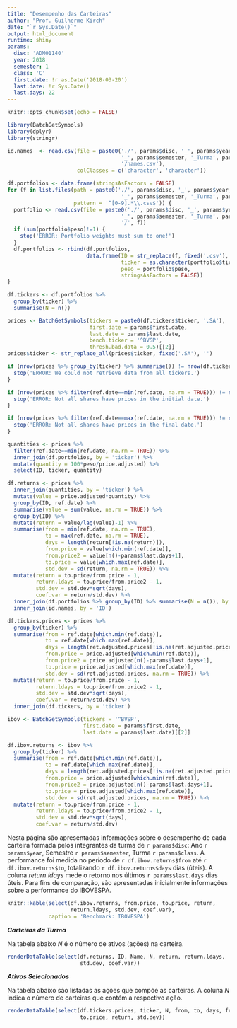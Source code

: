 ```yaml
---
title: "Desempenho das Carteiras"
author: "Prof. Guilherme Kirch"
date: "`r Sys.Date()`"
output: html_document
runtime: shiny
params:
  disc: 'ADM01140'
  year: 2018
  semester: 1
  class: 'C'
  first.date: !r as.Date('2018-03-20')
  last.date: !r Sys.Date()
  last.days: 22
---
```


```r
knitr::opts_chunk$set(echo = FALSE)
```

```r
library(BatchGetSymbols)
library(dplyr)
library(stringr)

id.names  <- read.csv(file = paste0('./', params$disc, '_', params$year,
                                    '_', params$semester, '_Turma', params$class,
                                    '/names.csv'),
                      colClasses = c('character', 'character'))

df.portfolios <- data.frame(stringsAsFactors = FALSE)
for (f in list.files(path = paste0('./', params$disc, '_', params$year,
                                    '_', params$semester, '_Turma', params$class),
                     pattern = '^[0-9].*\\.csv$')) {
  portfolio <- read.csv(file = paste0('./', params$disc, '_', params$year,
                                    '_', params$semester, '_Turma', params$class,
                                    '/', f))
  if (sum(portfolio$peso)!=1) {
    stop('ERROR: Portfolio weights must sum to one!')
  }
  df.portfolios <- rbind(df.portfolios,
                         data.frame(ID = str_replace(f, fixed('.csv'), ''),
                                    ticker = as.character(portfolio$ticker),
                                    peso = portfolio$peso,
                                    stringsAsFactors = FALSE))
}

df.tickers <- df.portfolios %>%
  group_by(ticker) %>%
  summarise(N = n())

prices <- BatchGetSymbols(tickers = paste0(df.tickers$ticker, '.SA'),
                          first.date = params$first.date,
                          last.date = params$last.date,
                          bench.ticker = '^BVSP',
                          thresh.bad.data = 0.5)[[2]]
prices$ticker <- str_replace_all(prices$ticker, fixed('.SA'), '')

if (nrow(prices %>% group_by(ticker) %>% summarise()) != nrow(df.tickers)) {
  stop('ERROR: We could not retrieve data from all tickers.')
}

if (nrow(prices %>% filter(ref.date==min(ref.date, na.rm = TRUE))) != nrow(df.tickers)) {
  stop('ERROR: Not all shares have prices in the initial date.')
}

if (nrow(prices %>% filter(ref.date==max(ref.date, na.rm = TRUE))) != nrow(df.tickers)) {
  stop('ERROR: Not all shares have prices in the final date.')
}

quantities <- prices %>%
  filter(ref.date==min(ref.date, na.rm = TRUE)) %>%
  inner_join(df.portfolios, by = 'ticker') %>%
  mutate(quantity = 100*peso/price.adjusted) %>%
  select(ID, ticker, quantity)

df.returns <- prices %>%
  inner_join(quantities, by = 'ticker') %>%
  mutate(value = price.adjusted*quantity) %>%
  group_by(ID, ref.date) %>%
  summarise(value = sum(value, na.rm = TRUE)) %>%
  group_by(ID) %>%
  mutate(return = value/lag(value)-1) %>%
  summarise(from = min(ref.date, na.rm = TRUE),
            to = max(ref.date, na.rm = TRUE),
            days = length(return[!is.na(return)]),
            from.price = value[which.min(ref.date)],
            from.price2 = value[n()-params$last.days+1],
            to.price = value[which.max(ref.date)],
            std.dev = sd(return, na.rm = TRUE)) %>%
  mutate(return = to.price/from.price - 1,
         return.ldays = to.price/from.price2 - 1,
         std.dev = std.dev*sqrt(days),
         coef.var = return/std.dev) %>%
  inner_join(df.portfolios %>% group_by(ID) %>% summarise(N = n()), by = 'ID') %>%
  inner_join(id.names, by = 'ID')

df.tickers.prices <- prices %>%
  group_by(ticker) %>%
  summarise(from = ref.date[which.min(ref.date)],
            to = ref.date[which.max(ref.date)],
            days = length(ret.adjusted.prices[!is.na(ret.adjusted.prices)]),
            from.price = price.adjusted[which.min(ref.date)],
            from.price2 = price.adjusted[n()-params$last.days+1],
            to.price = price.adjusted[which.max(ref.date)],
            std.dev = sd(ret.adjusted.prices, na.rm = TRUE)) %>%
  mutate(return = to.price/from.price - 1,
         return.ldays = to.price/from.price2 - 1,
         std.dev = std.dev*sqrt(days),
         coef.var = return/std.dev) %>%
  inner_join(df.tickers, by = 'ticker')

ibov <- BatchGetSymbols(tickers = '^BVSP',
                        first.date = params$first.date,
                        last.date = params$last.date)[[2]]

df.ibov.returns <- ibov %>%
  group_by(ticker) %>%
  summarise(from = ref.date[which.min(ref.date)],
            to = ref.date[which.max(ref.date)],
            days = length(ret.adjusted.prices[!is.na(ret.adjusted.prices)]),
            from.price = price.adjusted[which.min(ref.date)],
            from.price2 = price.adjusted[n()-params$last.days+1],
            to.price = price.adjusted[which.max(ref.date)],
            std.dev = sd(ret.adjusted.prices, na.rm = TRUE)) %>%
  mutate(return = to.price/from.price - 1,
         return.ldays = to.price/from.price2 - 1,
         std.dev = std.dev*sqrt(days),
         coef.var = return/std.dev)
```

Nesta página são apresentadas informações sobre o desempenho de cada carteira formada pelos integrantes da turma de `r params$disc`: Ano `r params$year`, Semestre `r params$semester`, Turma `r params$class`. A performance foi medida no período de `r df.ibov.returns$from` até `r df.ibov.returns$to`, totalizando `r df.ibov.returns$days` dias (úteis). A coluna *return.ldays* mede o retorno nos últimos `r params$last.days` dias úteis. Para fins de comparação, são apresentadas inicialmente informações sobre a performance do IBOVESPA.

```r
knitr::kable(select(df.ibov.returns, from.price, to.price, return,
                    return.ldays, std.dev, coef.var),
             caption = 'Benchmark: IBOVESPA')
```

__*Carteiras da Turma*__

Na tabela abaixo *N* é o número de ativos (ações) na carteira.

```r
renderDataTable(select(df.returns, ID, Name, N, return, return.ldays,
                       std.dev, coef.var))
```

__*Ativos Selecionados*__

Na tabela abaixo são listadas as ações que compõe as carteiras. A coluna *N* indica o número de carteiras que contém a respectivo ação.

```r
renderDataTable(select(df.tickers.prices, ticker, N, from, to, days, from.price,
                       to.price, return, std.dev))
```

